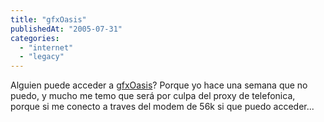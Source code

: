 ```yaml
---
title: "gfxOasis"
publishedAt: "2005-07-31"
categories: 
  - "internet"
  - "legacy"
---
```


Alguien puede acceder a [gfxOasis](http://www.gfxoasis.com)? Porque yo hace una semana que no puedo, y mucho me temo que será por culpa del proxy de telefonica, porque si me conecto a traves del modem de 56k si que puedo acceder...
